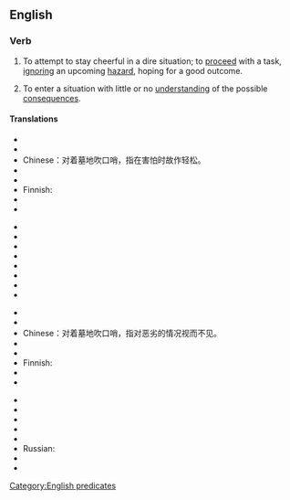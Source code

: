 ==English==

===Verb===
{{infl|en|verb|head=to [[whistle]] [[past]] the [[graveyard]]}}

# {{idiomatic|US}} To attempt to stay cheerful in a dire situation; to [[proceed]] with a task, [[ignoring]] an upcoming [[hazard]], hoping for a good outcome. 
# {{idiomatic|US}} To enter a situation with little or no [[understanding]] of the possible [[consequences]].

====Translations====
{{trans-top|to try to be cheerful in the face of one's fears}}
* {{trreq|ar}}
* {{trreq|hy}}
* Chinese：对着墓地吹口哨，指在害怕时故作轻松。
* {{trreq|cs}}
* {{trreq|nl}}
* Finnish: {{t|fi|pitää päänsä pystyssä}}
* {{trreq|fr}}
* {{trreq|de}}
{{trans-mid}}
* {{trreq|hi}}
* {{trreq|it}}
* {{trreq|ja}}
* {{trreq|ko}}
* {{trreq|pt}}
* {{trreq|ru}}
* {{trreq|es}}
* {{trreq|vi}}
{{trans-bottom}}

{{trans-top|to ignore a bad situation}}
* {{trreq|ar}}
* {{trreq|hy}}
* Chinese：对着墓地吹口哨，指对恶劣的情况视而不见。
* {{trreq|cs}}
* {{trreq|nl}}
* Finnish: {{t-|fi|lähteä soitellen sotaan}}
* {{trreq|fr}}
* {{trreq|de}}
{{trans-mid}}
* {{trreq|hi}}
* {{trreq|it}}
* {{trreq|ja}}
* {{trreq|ko}}
* {{trreq|pt}}
* Russian: {{t-|ru|Играть с огнём}}
* {{trreq|es}}
* {{trreq|vi}}
{{trans-bottom}}

[[Category:English predicates]]